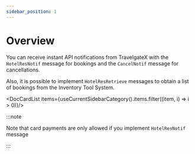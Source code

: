 ```yaml
---
sidebar_position: 1
---
```


# Overview

You can receive instant API notifications from TravelgateX with the `HotelResNotif` message for bookings and the `CancelNotif` message for cancellations. 

Also, it is possible to implement `HotelResRetrieve` messages to obtain a list of bookings from the Inventory Tool System.


<DocCardList items={useCurrentSidebarCategory().items.filter((item, i) => i > 0)}/>

:::note

Note that card payments are only allowed if you implement `HotelResNotif` message

:::